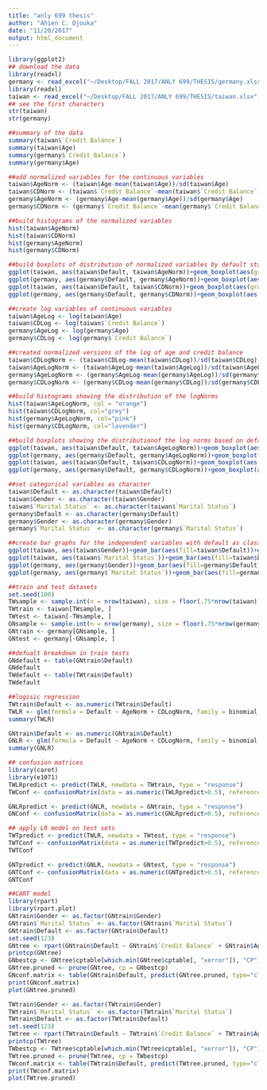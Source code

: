 ```yaml
---
title: "anly 699 thesis"
author: "Ahien C. Djouka"
date: "11/20/2017"
output: html_document
---
```


```r
library(ggplot2)
## download the data
library(readxl)
germany <- read_excel("~/Desktop/FALL 2017/ANLY 699/THESIS/germany.xlsx")
library(readxl)
taiwan <- read_excel("~/Desktop/FALL 2017/ANLY 699/THESIS/taiwan.xlsx")
## see the first characters
str(taiwan)
str(germany)

##summary of the data
summary(taiwan$`Credit Balance`)
summary(taiwan$Age)
summary(germany$`Credit Balance`)
summary(germany$Age)

##add normalized variables for the continuous variables
taiwan$AgeNorm <- (taiwan$Age-mean(taiwan$Age))/sd(taiwan$Age)
taiwan$CDNorm <- (taiwan$`Credit Balance`-mean(taiwan$`Credit Balance`))/sd(taiwan$`Credit Balance`)
germany$AgeNorm <- (germany$Age-mean(germany$Age))/sd(germany$Age)
germany$CDNorm <- (germany$`Credit Balance`-mean(germany$`Credit Balance`))/sd(germany$`Credit Balance`)

##build histograms of the normalized variables
hist(taiwan$AgeNorm)
hist(taiwan$CDNorm)
hist(germany$AgeNorm)
hist(germany$CDNorm)

##build boxplots of distribution of normalized variables by default status
ggplot(taiwan, aes(taiwan$Default, taiwan$AgeNorm))+geom_boxplot(aes(group=cut_width(taiwan$Default, 0.25))) + coord_flip() + ggtitle("Distribution of Taiwan AgeNorm by Default Status")
ggplot(germany, aes(germany$Default, germany$AgeNorm))+geom_boxplot(aes(group=cut_width(germany$Default, 0.25))) + coord_flip() + ggtitle("Distribution of Germany AgeNorm by Default Status")
ggplot(taiwan, aes(taiwan$Default, taiwan$CDNorm))+geom_boxplot(aes(group=cut_width(taiwan$Default, 0.25))) + coord_flip() + ggtitle("Distribution of Taiwan CDNorm by Default Status")
ggplot(germany, aes(germany$Default, germany$CDNorm))+geom_boxplot(aes(group=cut_width(germany$Default, 0.25))) + coord_flip() + ggtitle("Distribution of Germany CDNorm by Default Status")

##create log variables of continuous variables
taiwan$AgeLog <- log(taiwan$Age)
taiwan$CDLog <- log(taiwan$`Credit Balance`)
germany$AgeLog <- log(germany$Age)
germany$CDLog <- log(germany$`Credit Balance`)

##created normalized versions of the log of age and credit balance
taiwan$CDLogNorm <- (taiwan$CDLog-mean(taiwan$CDLog))/sd(taiwan$CDLog)
taiwan$AgeLogNorm <- (taiwan$AgeLog-mean(taiwan$AgeLog))/sd(taiwan$AgeLog)
germany$AgeLogNorm <- (germany$AgeLog-mean(germany$AgeLog))/sd(germany$AgeLog)
germany$CDLogNorm <- (germany$CDLog-mean(germany$CDLog))/sd(germany$CDLog)

##build histograms showing the distribution of the logNorms
hist(taiwan$AgeLogNorm, col = "orange")
hist(taiwan$CDLogNorm, col="grey")
hist(germany$AgeLogNorm, col="pink")
hist(germany$CDLogNorm, col="lavender")

##build boxplots showing the distributionof the log norms based on default status
ggplot(taiwan, aes(taiwan$Default, taiwan$AgeLogNorm))+geom_boxplot(aes(group=cut_width(taiwan$Default, 0.25))) + coord_flip() + ggtitle("Distribution of Taiwan AgeLogNorm by Default Status")
ggplot(germany, aes(germany$Default, germany$AgeLogNorm))+geom_boxplot(aes(group=cut_width(germany$Default, 0.25))) + coord_flip() + ggtitle("Distribution of Germany AgeLogNorm by Default Status")
ggplot(taiwan, aes(taiwan$Default, taiwan$CDLogNorm))+geom_boxplot(aes(group=cut_width(taiwan$Default, 0.25))) + coord_flip() + ggtitle("Distribution of Taiwan CDLogNorm by Default Status")
ggplot(germany, aes(germany$Default, germany$CDLogNorm))+geom_boxplot(aes(group=cut_width(germany$Default, 0.25))) + coord_flip() + ggtitle("Distribution of Germany CDLogNorm by Default Status")

##set categorical variables as character
taiwan$Default <- as.character(taiwan$Default)
taiwan$Gender <- as.character(taiwan$Gender)
taiwan$`Marital Status` <- as.character(taiwan$`Marital Status`)
germany$Default <- as.character(germany$Default)
germany$Gender <- as.character(germany$Gender)
germany$`Marital Status` <- as.character(germany$`Marital Status`)

##create bar graphs for the independent variables with default as class
ggplot(taiwan, aes(taiwan$Gender))+geom_bar(aes(fill=taiwan$Default))+ggtitle("Taiwan Gender Breakdown by Default")+theme(axis.ticks.x = element_line(0,1))
ggplot(taiwan, aes(taiwan$`Marital Status`))+geom_bar(aes(fill=taiwan$Default))+ggtitle("Taiwan Marital Status Breakdown By Default")
ggplot(germany, aes(germany$Gender))+geom_bar(aes(fill=germany$Default))+ggtitle("Germany Gender Breakdown by Default")+theme(axis.ticks.x = element_line(0,1))
ggplot(germany, aes(germany$`Marital Status`))+geom_bar(aes(fill=germany$Default))+ggtitle("Germany Marital Status Breakdown By Default")

##train and test datasets
set.seed(100)
TWsample <- sample.int(n = nrow(taiwan), size = floor(.75*nrow(taiwan)), replace = F)
TWtrain <- taiwan[TWsample, ]
TWtest <- taiwan[-TWsample, ]
GNsample <- sample.int(n = nrow(germany), size = floor(.75*nrow(germany)), replace = F)
GNtrain <- germany[GNsample, ]
GNtest <- germany[-GNsample, ]

##defualt breakdown in train tests
GNdefault <- table(GNtrain$Default)
GNdefault
TWdefault <- table(TWtrain$Default)
TWdefault

##logisic regression
TWtrain$Default <- as.numeric(TWtrain$Default)
TWLR <- glm(formula = Default ~ AgeNorm + CDLogNorm, family = binomial, data = TWtrain)
summary(TWLR)

GNtrain$Default <- as.numeric(GNtrain$Default)
GNLR <- glm(formula = Default ~ AgeNorm + CDLogNorm, family = binomial, data = GNtrain)
summary(GNLR)

## confusion matrices
library(caret)
library(e1071)
TWLRpredict <- predict(TWLR, newdata = TWtrain, type = "response")
TWConf <- confusionMatrix(data = as.numeric(TWLRpredict>0.5), reference = TWtrain$Default)

GNLRpredict <- predict(GNLR, newdata = GNtrain, type = "response")
GNConf <- confusionMatrix(data = as.numeric(GNLRpredict>0.5), reference = GNtrain$Default)

## apply LR model on test sets
TWTpredict <- predict(TWLR, newdata = TWtest, type = "response")
TWTConf <- confusionMatrix(data = as.numeric(TWTpredict>0.5), reference = TWtest$Default)
TWTConf

GNTpredict <- predict(GNLR, newdata = GNtest, type = "response")
GNTConf <- confusionMatrix(data = as.numeric(GNTpredict>0.5), reference = GNtest$Default)
GNTConf

##CART model
library(rpart)
library(rpart.plot)
GNtrain$Gender <- as.factor(GNtrain$Gender)
GNtrain$`Marital Status` <- as.factor(GNtrain$`Marital Status`)
GNtrain$Default <- as.factor(GNtrain$Default)
set.seed(123)
GNtree <- rpart(GNtrain$Default ~ GNtrain$`Credit Balance` + GNtrain$Age + GNtrain$Gender + GNtrain$`Marital Status`, data = GNtrain, control = rpart.control(cp=0.0001))
printcp(GNtree)
GNbestcp <- GNtree$cptable[which.min(GNtree$cptable[, "xerror"]), "CP"]
GNtree.pruned <- prune(GNtree, cp = GNbestcp)
GNconf.matrix <- table(GNtrain$Default, predict(GNtree.pruned, type="class"))
print(GNconf.matrix)
plot(GNtree.pruned)

TWtrain$Gender <- as.factor(TWtrain$Gender)
TWtrain$`Marital Status` <- as.factor(TWtrain$`Marital Status`)
TWtrain$Default <- as.factor(TWtrain$Default)
set.seed(123)
TWtree <- rpart(TWtrain$Default ~ TWtrain$`Credit Balance` + TWtrain$Age + TWtrain$Gender + TWtrain$`Marital Status`, data = TWtrain, control = rpart.control(cp=0.0001))
printcp(TWtree)
TWbestcp <- TWtree$cptable[which.min(TWtree$cptable[, "xerror"]), "CP"]
TWtree.pruned <- prune(TWtree, cp = TWbestcp)
TWconf.matrix <- table(TWtrain$Default, predict(TWtree.pruned, type="class"))
print(TWconf.matrix)
plot(TWtree.pruned)

```